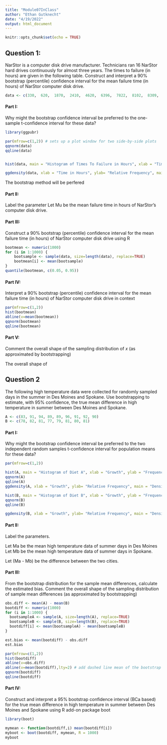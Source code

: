 ---
title: "Module07InClass"
author: "Ethan Gutknecht"
date: "4/19/2022"
output: html_document
---

```{r setup, include=FALSE}
knitr::opts_chunk$set(echo = TRUE)
```

## Question 1:
NarStor is a computer disk drive manufacturer. Technicians ran 16 NarStor hard drives continuously for almost three years. The times to failure (in hours) are given  in  the  following  table.  Construct  and  interpret  a  90%  bootstrap  (percentile)  confidence  interval for the mean failure time (in hours) of NarStor computer disk drive.
```{r}
data <- c(330,  620,  1870,  2410,  4620,  6396,  7822,  8102,  8309,  12882,  14419,  16092,  18384,  20916, 23812, 25814)
```

#### Part I:
Why  might  the  bootstrap  confidence  interval  be  preferred  to  the  one-sample  t-confidence interval for these data? 
```{r}
library(ggpubr)

par(mfrow=c(1,2)) # sets up a plot window for two side-by-side plots
qqnorm(data)
qqline(data)


hist(data, main = "Histogram of Times To Failure in Hours", xlab = "Time in Hours", ylab = "Frequency")

ggdensity(data, xlab = "Time in Hours", ylab= "Relative Frequency", main = "Density Plot of Hours")
```
The bootstrap method will be perfered 


#### Part II:
Label the parameter 
Let Mu be the mean failure time in hours of NarStor's computer disk drive.


#### Part III:
Construct a 90% bootstrap (percentile) confidence interval for the mean failure time (in hours) of NarStor computer disk drive using R
```{r}
bootmean <- numeric(1000)
for (i in 1:1000) {
    bootsample <- sample(data, size=length(data), replace=TRUE) 
    bootmean[i] <- mean(bootsample)
}
quantile(bootmean, c(0.05, 0.95))
```

#### Part IV:
Interpret  a  90%  bootstrap  (percentile)  confidence  interval  for  the  mean  failure time (in hours) of NarStor computer disk drive in context 
```{r}
par(mfrow=c(1,2))
hist(bootmean)
abline(v=mean(bootmean))
qqnorm(bootmean)
qqline(bootmean)
```

#### Part V:
Comment the overall shape of the sampling distribution of 𝑥 (as approximated by bootstrapping) 

The overall shape of 


## Question 2
The following high temperature data were collected for randomly sampled days  in  the  summer  in  Des  Moines  and  Spokane.  Use  bootstrapping  to  estimate,  with  95% confidence, the true mean difference in high temperature in summer between Des Moines and Spokane. 
```{r}
A <- c(83, 91, 94, 89, 89, 96, 91, 92, 90)
B <- c(78, 82, 81, 77, 79, 81, 80, 81)
```

#### Part I:
Why might the bootstrap confidence interval be preferred to the two independent random samples t-confidence interval for population means for these data?
```{r}
par(mfrow=c(1,2))

hist(A, main = "Histogram of Diet A", xlab = "Growth", ylab = "Frequency")
qqnorm(A)
qqline(A)
ggdensity(A, xlab = "Growth", ylab= "Relative Frequency", main = "Density Plot of Diet A")

hist(B, main = "Histogram of Diet B", xlab = "Growth", ylab = "Frequency")
qqnorm(B)
qqline(B)

ggdensity(B, xlab = "Growth", ylab= "Relative Frequency", main = "Density Plot of Diet B")
```

#### Part II:
Label the parameters.

Let Ma be the mean high temperature data of summer days in Des Moines
Let Mb be the mean high temperature data of summer days in Spokane.

Let (Ma - Mb) be the difference between the two cities.

#### Part III:
From  the  bootstrap  distribution  for  the  sample  mean  differences,  calculate  the estimated bias. Comment the overall shape of the sampling distribution of sample mean  differences (as approximated by bootstrapping) 
```{r}
obs.diff <- mean(A) - mean(B)
bootdiff <- numeric(1000)
for (i in 1:1000) {
  bootsampleA <- sample(A, size=length(A), replace=TRUE)
  bootsampleB <- sample(B, size=length(B), replace=TRUE)
  bootdiff[i] <- mean(bootsampleA) - mean(bootsampleB)
}

est.bias <- mean(bootdiff) - obs.diff
est.bias

par(mfrow=c(1,2))
hist(bootdiff)
abline(v=obs.diff)
abline(v=mean(bootdiff),lty=2) # add dashed line mean of the bootstrap dist
qqnorm(bootdiff)
qqline(bootdiff)
```

#### Part IV:
Construct and interpret a 95% bootstrap confidence interval (BCa based) for the  true mean difference in high temperature in summer between Des Moines and Spokane using R add-on package boot 

```{r}
library(boot)

mymean <- function(bootdiff,i) mean(bootdiff[i])
myboot <- boot(bootdiff, mymean, R = 1000)
myboot
```




